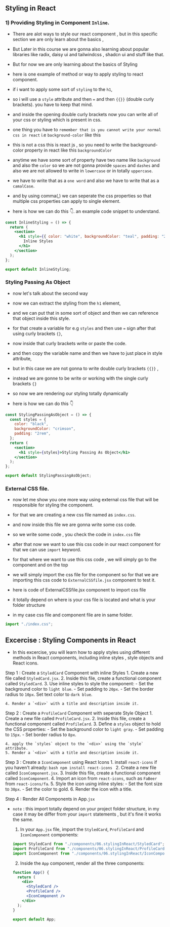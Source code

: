 ## Styling in React

### 1) Providing Styling in Component `Inline`.

- There are alot ways to style our react component , but in this specific section we are only learn about the basics ,
- But Later in this course we are gonna also learning about popular libraries like radix, daisy ui and tailwindcss , shadcn ui and stuff like that.
- But for now we are only learning about the basics of Styling

- here is one example of method or way to apply styling to react component.

- if i want to apply some sort of `styling` to the `h1`,
- so i will use a `style` attribute and then `=` and then `{{}}` (double curly brackets). you have to keep that mind.
- and inside the opening double curly brackets now you can write all of your css or styling which is present in css.

- one thing you have to `remember that is you cannot write your normal css in react` i.e `background-color` like this
- this is not a css this is react js , so you need to write the background-color property in react like this `backgroundColor`

- anytime we have some sort of property have two name like `background` and also the `color` so we are not gonna provide `spaces` and `dashes` and also we are not allowed to write in `lowercase` or in totally `uppercase`.
- we have to write that as a `one word` and also we have to write that as a `camalCase`.
- and by using comma(,) we can seperate the css properties so that multiple css properties can apply to single element.

- here is how we can do this 👇. an example code snippet to understand.

```jsx
const InlineStyling = () => {
  return (
    <section>
      <h1 style={{ color: "white", backgroundColor: "teal", padding: "2rem" }}>
        Inline Styles
      </h1>
    </section>
  );
};

export default InlineStyling;
```

### Styling Passing As Object

- now let's talk about the second way

- now we can extract the styling from the `h1` element,
- and we can put that in some sort of object and then we can reference that object inside this style.
- for that create a variable for e.g `styles` and then use `=` sign after that using curly brackets `{}`,
- now inside that curly brackets write or paste the code.

- and then copy the variable name and then we have to just place in style attribute,
- but in this case we are not gonna to write double curly brackets `{{}}` ,
- instead we are gonne to be write or working with the single curly brackets `{}`
- so now we are rendering our styling totally dynamically
- here is how we can do this 👇

```jsx
const StylingPassingAsObject = () => {
  const styles = {
    color: "black",
    backgroundColor: "crimson",
    padding: "2rem",
  };
  return (
    <section>
      <h1 style={styles}>Styling Passing As Object</h1>
    </section>
  );
};

export default StylingPassingAsObject;
```

### External CSS file.

- now let me show you one more way using external css file that will be responsible for styling the component.

- for that we are creating a new css file named as `index.css`.
- and now inside this file we are gonna write some css code.
- so we write some code , you check the code in `index.css` file
- after that now we want to use this css code in our react component for that we can use `import` keyword.
- for that where we want to use this css code , we will simply go to the component and on the top
- we will simply import the css file for the component so for that we are importing this css code to `ExternalCSSfile.jsx` component to test it.

- here is code of ExternalCSSfile.jsx component to import css file
- it totally depend on where is your css file is located and what is your folder structure
- in my case css file and component file are in same folder.

```jsx
import "./index.css";
```


## Excercise : Styling Components in React

- In this excercise, you will learn how to apply styles using different methods in React components, including inline styles , style objects and React icons.


Step 1 : Create a `StyledCard` Component with inline Styles
    1. Create a new file called `StyledCard.jsx`.
    2. Inside this file, create a functional component called `StyledCard`.
    3. Use inline styles to style the component:
        - Set the background color to `light blue`.
        - Set padding to `20px`.
        - Set the border radius to `10px`.
        Set text color to `dark blue`.

    4. Render a `<div>` with a title and description inside it.

Step 2 : Create a `ProfileCard` Component with seperate Style Object
    1. Create a new file called `ProfileCard.jsx`.
    2. Inside this file, create a functional component called `ProfileCard`.
    3. Define a `styles` object to hold the CSS properties:
        - Set the background color to `light gray`.
        - Set padding to `15px`.
        - Set border radius to `8px`.

    4. apply the `styles` object to the `<div>` using the `style` attribute.
    5. Render a `<div>` with a title and description inside it.

Step 3 : Create a `IconComponent`  using React Icons
    1. install `react-icons` if you haven't already:
      ```bash
      npm install react-icons
      ``` 
    2. Create a new file called `IconComponent.jsx`.
    3. Inside this file, create a functional component called `IconComponent`.
    4. Import an icon from `react-icons`, such as `FaBeer` from `react-icons/fa`.
    5. Style the icon using inline styles:
        - Set the font size to `30px`.
        - Set the color to gold.
    6. Render the icon with a title.

Step 4 : Render All Components in App.`jsx`

- `note` : this import totally depend on your project folder structure, in my case it may be differ from your `import` statements , but it's fine it works the same.

    1. In your `App.jsx` file, import the `StyledCard`, `ProfileCard` and `IconComponent` components:
    ```jsx
    import StyledCard from "./components/06.stylingInReact/StyledCard";
    import ProfileCard from "./components/06.stylingInReact/ProfileCard";
    import IconComponent from "./components/06.stylingInReact/IconComponent";
    ```
    2. Inside the `App` component, render all the three components:

    ```jsx
    function App() {
      return (
        <div>
          <StyledCard />
          <ProfileCard />
          <IconComponent />
        </div>
      );
    }

  export default App;
```

